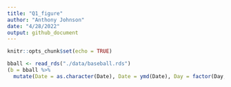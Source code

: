```yaml
---
title: "Q1_figure"
author: "Anthony Johnson"
date: "4/28/2022"
output: github_document
---
```


```r
knitr::opts_chunk$set(echo = TRUE)
```


```r
bball <- read_rds("./data/baseball.rds")
(b = bball %>%
  mutate(Date = as.character(Date), Date = ymd(Date), Day = factor(Day, ordered = TRUE), Day = ordered(Day, levels = c("Sun", "Mon", "Tue", "Wed", "Thu", "Fri", "Sat")), Attendance = as.numeric(Attendance), DayNight = factor(DayNight)))
```

